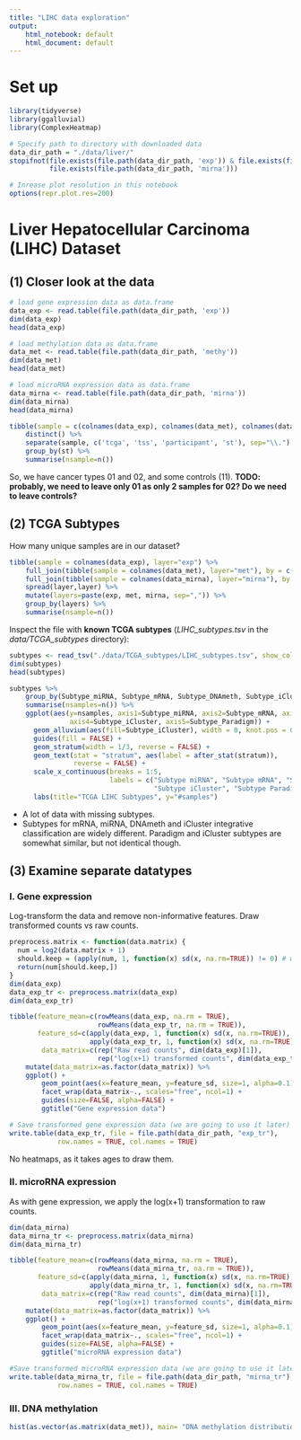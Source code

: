 ```yaml
---
title: "LIHC data exploration"
output: 
    html_notebook: default
    html_document: default
---
```


# Set up

```r
library(tidyverse)
library(ggalluvial)
library(ComplexHeatmap)
```

```r
# Specify path to directory with downloaded data
data_dir_path = "./data/liver/"
stopifnot(file.exists(file.path(data_dir_path, 'exp')) & file.exists(file.path(data_dir_path, 'methy')) & 
          file.exists(file.path(data_dir_path, 'mirna')))
```

```r
# Inrease plot resolution in this notebook
options(repr.plot.res=200)
```

# Liver Hepatocellular Carcinoma (LIHC) Dataset

## (1) Closer look at the data 

```r
# load gene expression data as data.frame
data_exp <- read.table(file.path(data_dir_path, 'exp'))
dim(data_exp)
head(data_exp)
```

```r
# load methylation data as data.frame
data_met <- read.table(file.path(data_dir_path, 'methy'))
dim(data_met)
head(data_met)
```

```r
# load microRNA expression data as data.frame
data_mirna <- read.table(file.path(data_dir_path, 'mirna'))
dim(data_mirna)
head(data_mirna)
```

```r
tibble(sample = c(colnames(data_exp), colnames(data_met), colnames(data_mirna))) %>%
    distinct() %>%
    separate(sample, c('tcga', 'tss', 'participant', 'st'), sep="\\.") %>%
    group_by(st) %>%
    summarise(nsample=n())
```

So, we have cancer types 01 and 02, and some controls (11). **TODO: probably, we need to leave only 01 as only 2 samples for 02? Do we need to leave controls?**

## (2) TCGA Subtypes

How many unique samples are in our dataset? 

```r
tibble(sample = colnames(data_exp), layer="exp") %>%
    full_join(tibble(sample = colnames(data_met), layer="met"), by = c("sample", "layer")) %>%
    full_join(tibble(sample = colnames(data_mirna), layer="mirna"), by = c("sample", "layer")) %>%
    spread(layer,layer) %>%
    mutate(layers=paste(exp, met, mirna, sep=",")) %>%
    group_by(layers) %>%
    summarise(nsample=n())
```

Inspect the file with **known TCGA subtypes** (*LIHC_subtypes.tsv* in the *data/TCGA_subtypes* directory): 

```r
subtypes <- read_tsv("./data/TCGA_subtypes/LIHC_subtypes.tsv", show_col_types = FALSE)
dim(subtypes)
head(subtypes)
```

```r
subtypes %>%
    group_by(Subtype_miRNA, Subtype_mRNA, Subtype_DNAmeth, Subtype_iCluster, Subtype_Paradigm) %>%
    summarise(nsamples=n()) %>%
    ggplot(aes(y=nsamples, axis1=Subtype_miRNA, axis2=Subtype_mRNA, axis3=Subtype_DNAmeth, 
               axis4=Subtype_iCluster, axis5=Subtype_Paradigm)) +
      geom_alluvium(aes(fill=Subtype_iCluster), width = 0, knot.pos = 0, reverse = FALSE) +
      guides(fill = FALSE) +
      geom_stratum(width = 1/3, reverse = FALSE) +
      geom_text(stat = "stratum", aes(label = after_stat(stratum)),
                reverse = FALSE) +
      scale_x_continuous(breaks = 1:5, 
                         labels = c("Subtype miRNA", "Subtype mRNA", "Subtype DNAmeth",
                                    "Subtype iCluster", "Subtype Paradigm")) +
      labs(title="TCGA LIHC Subtypes", y="#samples")
```

- A lot of data with missing subtypes.
- Subtypes for mRNA, miRNA, DNAmeth and iCluster integrative classification are widely different. Paradigm and iCluster subtypes are somewhat similar, but not identical though.

## (3) Examine separate datatypes

### I. Gene expression

Log-transform the data and remove non-informative features. Draw transformed counts vs raw counts.

```r
preprocess.matrix <- function(data.matrix) {
  num = log2(data.matrix + 1)
  should.keep = (apply(num, 1, function(x) sd(x, na.rm=TRUE)) != 0) # we remove non-informative features 
  return(num[should.keep,])
}
dim(data_exp)                       
data_exp_tr <- preprocess.matrix(data_exp)
dim(data_exp_tr)
```

```r
tibble(feature_mean=c(rowMeans(data_exp, na.rm = TRUE), 
                      rowMeans(data_exp_tr, na.rm = TRUE)), 
       feature_sd=c(apply(data_exp, 1, function(x) sd(x, na.rm=TRUE)), 
                    apply(data_exp_tr, 1, function(x) sd(x, na.rm=TRUE))),
        data_matrix=c(rep("Raw read counts", dim(data_exp)[1]), 
                      rep("log(x+1) transformed counts", dim(data_exp_tr)[1]))) %>%
    mutate(data_matrix=as.factor(data_matrix)) %>%
    ggplot() + 
        geom_point(aes(x=feature_mean, y=feature_sd, size=1, alpha=0.1)) + 
        facet_wrap(data_matrix~., scales="free", ncol=1) + 
        guides(size=FALSE, alpha=FALSE) +
        ggtitle("Gene expression data")
```

```r
# Save transformed gene expression data (we are going to use it later)
write.table(data_exp_tr, file = file.path(data_dir_path, "exp_tr"), 
            row.names = TRUE, col.names = TRUE)
```

No heatmaps, as it takes ages to draw them.

### II. microRNA expression

As with gene expression, we apply the log(x+1) transformation to raw counts.

```r
dim(data_mirna)                       
data_mirna_tr <- preprocess.matrix(data_mirna)
dim(data_mirna_tr)
```

```r
tibble(feature_mean=c(rowMeans(data_mirna, na.rm = TRUE), 
                      rowMeans(data_mirna_tr, na.rm = TRUE)), 
       feature_sd=c(apply(data_mirna, 1, function(x) sd(x, na.rm=TRUE)),
                    apply(data_mirna_tr, 1, function(x) sd(x, na.rm=TRUE))),
        data_matrix=c(rep("Raw read counts", dim(data_mirna)[1]), 
                      rep("log(x+1) transformed counts", dim(data_mirna_tr)[1]))) %>%
    mutate(data_matrix=as.factor(data_matrix)) %>%
    ggplot() + 
        geom_point(aes(x=feature_mean, y=feature_sd, size=1, alpha=0.1)) + 
        facet_wrap(data_matrix~., scales="free", ncol=1) + 
        guides(size=FALSE, alpha=FALSE) +
        ggtitle("microRNA expression data")
```

```r
#Save transformed microRNA expression data (we are going to use it later)
write.table(data_mirna_tr, file = file.path(data_dir_path, "mirna_tr"), 
            row.names = TRUE, col.names = TRUE)
```

### III. DNA methylation

```r
hist(as.vector(as.matrix(data_met)), main= "DNA methylation distribution", xlab="beta values")
```




